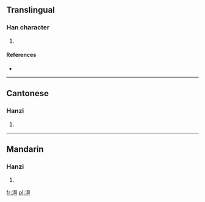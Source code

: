 ==Translingual==

===Han character===
{{Han char|rn=85|rad=水|as=08|sn=11|four=3614<sub>1</sub>|canj=水日一戈 (EAMI)}}

# {{defn|Han|sort=水08}}

====References====
* {{Han ref|kx=0629.010|dkj=17613|dj=1030.190|hdz=31648.060|uh=6DC2|ud=28098|bh=D5FC|bd=54780}}

----

==Cantonese==

===Hanzi===
{{yue-hanzi|jyut=|y=dak1}}

# {{defn|Cantonese|sort=水08}}

----

==Mandarin==

===Hanzi===
{{cmn-hanzi|pin=[[dé]] ([[de2]])|wg=te<sup>2</sup>}}

# {{defn|Mandarin|sort=水08}}

[[fr:淂]]
[[pl:淂]]